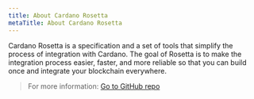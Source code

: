```yaml
---
title: About Cardano Rosetta
metaTitle: About Cardano Rosetta
---
```


Cardano Rosetta is a specification and a set of tools that simplify the process of integration with Cardano. The goal of Rosetta is to make the integration process easier, faster, and more reliable so that you can build once and integrate your blockchain everywhere.

> For more information: [Go to GitHub repo <OpenInNew className='content-link' />](https://github.com/input-output-hk/cardano-rosetta#cardano-rosetta)
